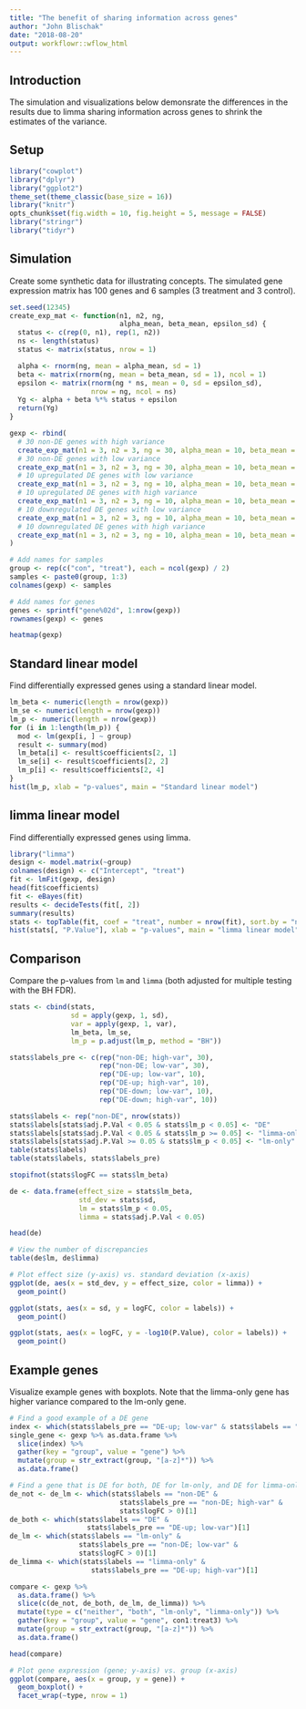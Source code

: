 ```yaml
---
title: "The benefit of sharing information across genes"
author: "John Blischak"
date: "2018-08-20"
output: workflowr::wflow_html
---
```


## Introduction

The simulation and visualizations below demonsrate the differences in the
results due to limma sharing information across genes to shrink the estimates of
the variance.

## Setup

```r
library("cowplot")
library("dplyr")
library("ggplot2")
theme_set(theme_classic(base_size = 16))
library("knitr")
opts_chunk$set(fig.width = 10, fig.height = 5, message = FALSE)
library("stringr")
library("tidyr")
```

## Simulation

Create some synthetic data for illustrating concepts. The simulated gene
expression matrix has 100 genes and 6 samples (3 treatment and 3 control).

```r
set.seed(12345)
create_exp_mat <- function(n1, n2, ng,
                           alpha_mean, beta_mean, epsilon_sd) {
  status <- c(rep(0, n1), rep(1, n2))
  ns <- length(status)
  status <- matrix(status, nrow = 1)

  alpha <- rnorm(ng, mean = alpha_mean, sd = 1)
  beta <- matrix(rnorm(ng, mean = beta_mean, sd = 1), ncol = 1)
  epsilon <- matrix(rnorm(ng * ns, mean = 0, sd = epsilon_sd),
                    nrow = ng, ncol = ns)
  Yg <- alpha + beta %*% status + epsilon
  return(Yg)
}

gexp <- rbind(
  # 30 non-DE genes with high variance
  create_exp_mat(n1 = 3, n2 = 3, ng = 30, alpha_mean = 10, beta_mean = -1:1, epsilon_sd = 3),
  # 30 non-DE genes with low variance
  create_exp_mat(n1 = 3, n2 = 3, ng = 30, alpha_mean = 10, beta_mean = -1:1, epsilon_sd = 1),
  # 10 upregulated DE genes with low variance
  create_exp_mat(n1 = 3, n2 = 3, ng = 10, alpha_mean = 10, beta_mean = 5, epsilon_sd = 1),
  # 10 upregulated DE genes with high variance
  create_exp_mat(n1 = 3, n2 = 3, ng = 10, alpha_mean = 10, beta_mean = 5, epsilon_sd = 3),
  # 10 downregulated DE genes with low variance
  create_exp_mat(n1 = 3, n2 = 3, ng = 10, alpha_mean = 10, beta_mean = -5, epsilon_sd = 1),
  # 10 downregulated DE genes with high variance
  create_exp_mat(n1 = 3, n2 = 3, ng = 10, alpha_mean = 10, beta_mean = -5, epsilon_sd = 3)
)

# Add names for samples
group <- rep(c("con", "treat"), each = ncol(gexp) / 2)
samples <- paste0(group, 1:3)
colnames(gexp) <- samples

# Add names for genes
genes <- sprintf("gene%02d", 1:nrow(gexp))
rownames(gexp) <- genes

heatmap(gexp)
```

## Standard linear model

Find differentially expressed genes using a standard linear model.

```r
lm_beta <- numeric(length = nrow(gexp))
lm_se <- numeric(length = nrow(gexp))
lm_p <- numeric(length = nrow(gexp))
for (i in 1:length(lm_p)) {
  mod <- lm(gexp[i, ] ~ group)
  result <- summary(mod)
  lm_beta[i] <- result$coefficients[2, 1]
  lm_se[i] <- result$coefficients[2, 2]
  lm_p[i] <- result$coefficients[2, 4]
}
hist(lm_p, xlab = "p-values", main = "Standard linear model")
```

## limma linear model

Find differentially expressed genes using limma.

```r
library("limma")
design <- model.matrix(~group)
colnames(design) <- c("Intercept", "treat")
fit <- lmFit(gexp, design)
head(fit$coefficients)
fit <- eBayes(fit)
results <- decideTests(fit[, 2])
summary(results)
stats <- topTable(fit, coef = "treat", number = nrow(fit), sort.by = "none")
hist(stats[, "P.Value"], xlab = "p-values", main = "limma linear model")
```

## Comparison

Compare the p-values from `lm` and `limma` (both adjusted for multiple testing
with the BH FDR).

```r
stats <- cbind(stats,
               sd = apply(gexp, 1, sd),
               var = apply(gexp, 1, var),
               lm_beta, lm_se,
               lm_p = p.adjust(lm_p, method = "BH"))

stats$labels_pre <- c(rep("non-DE; high-var", 30),
                      rep("non-DE; low-var", 30),
                      rep("DE-up; low-var", 10),
                      rep("DE-up; high-var", 10),
                      rep("DE-down; low-var", 10),
                      rep("DE-down; high-var", 10))

stats$labels <- rep("non-DE", nrow(stats))
stats$labels[stats$adj.P.Val < 0.05 & stats$lm_p < 0.05] <- "DE"
stats$labels[stats$adj.P.Val < 0.05 & stats$lm_p >= 0.05] <- "limma-only"
stats$labels[stats$adj.P.Val >= 0.05 & stats$lm_p < 0.05] <- "lm-only"
table(stats$labels)
table(stats$labels, stats$labels_pre)

stopifnot(stats$logFC == stats$lm_beta)

de <- data.frame(effect_size = stats$lm_beta,
                 std_dev = stats$sd,
                 lm = stats$lm_p < 0.05,
                 limma = stats$adj.P.Val < 0.05)

head(de)

# View the number of discrepancies
table(de$lm, de$limma)

# Plot effect size (y-axis) vs. standard deviation (x-axis)
ggplot(de, aes(x = std_dev, y = effect_size, color = limma)) +
  geom_point()

ggplot(stats, aes(x = sd, y = logFC, color = labels)) +
  geom_point()

ggplot(stats, aes(x = logFC, y = -log10(P.Value), color = labels)) +
  geom_point()
```

## Example genes

Visualize example genes with boxplots. Note that the limma-only gene has higher
variance compared to the lm-only gene.

```r
# Find a good example of a DE gene
index <- which(stats$labels_pre == "DE-up; low-var" & stats$labels == "DE")[1]
single_gene <- gexp %>% as.data.frame %>%
  slice(index) %>%
  gather(key = "group", value = "gene") %>%
  mutate(group = str_extract(group, "[a-z]*")) %>%
  as.data.frame()

# Find a gene that is DE for both, DE for lm-only, and DE for limma-only
de_not <- de_lm <- which(stats$labels == "non-DE" &
                           stats$labels_pre == "non-DE; high-var" &
                           stats$logFC > 0)[1]
de_both <- which(stats$labels == "DE" &
                   stats$labels_pre == "DE-up; low-var")[1]
de_lm <- which(stats$labels == "lm-only" &
                 stats$labels_pre == "non-DE; low-var" &
                 stats$logFC > 0)[1]
de_limma <- which(stats$labels == "limma-only" &
                    stats$labels_pre == "DE-up; high-var")[1]

compare <- gexp %>%
  as.data.frame() %>%
  slice(c(de_not, de_both, de_lm, de_limma)) %>%
  mutate(type = c("neither", "both", "lm-only", "limma-only")) %>%
  gather(key = "group", value = "gene", con1:treat3) %>%
  mutate(group = str_extract(group, "[a-z]*")) %>%
  as.data.frame()

head(compare)

# Plot gene expression (gene; y-axis) vs. group (x-axis)
ggplot(compare, aes(x = group, y = gene)) +
  geom_boxplot() +
  facet_wrap(~type, nrow = 1)
```
